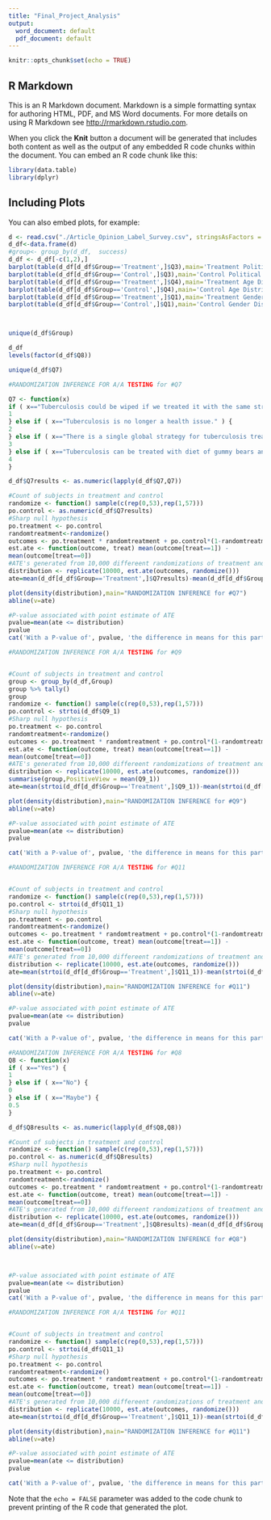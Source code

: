 ---
title: "Final_Project_Analysis"
output:
  word_document: default
  pdf_document: default
---

```{r setup, include=FALSE}
knitr::opts_chunk$set(echo = TRUE)
```

## R Markdown

This is an R Markdown document. Markdown is a simple formatting syntax for authoring HTML, PDF, and MS Word documents. For more details on using R Markdown see <http://rmarkdown.rstudio.com>.

When you click the **Knit** button a document will be generated that includes both content as well as the output of any embedded R code chunks within the document. You can embed an R code chunk like this:

```{r cars}
library(data.table)
library(dplyr)
```

## Including Plots

You can also embed plots, for example:

```{r pressure, echo=FALSE}
d <- read.csv("./Article_Opinion_Label_Survey.csv", stringsAsFactors = FALSE)
d_df<-data.frame(d)
#group<- group_by(d_df,  success)
d_df <- d_df[-c(1,2),]
barplot(table(d_df[d_df$Group=='Treatment',]$Q3),main='Treatment Political Distribution',cex.names=.85)
barplot(table(d_df[d_df$Group=='Control',]$Q3),main='Control Political Distribution',cex.names=.85)
barplot(table(d_df[d_df$Group=='Treatment',]$Q4),main='Treatment Age Distribution',cex.names=.85)
barplot(table(d_df[d_df$Group=='Control',]$Q4),main='Control Age Distribution',cex.names=.85)
barplot(table(d_df[d_df$Group=='Treatment',]$Q1),main='Treatment Gender Distribution',cex.names=.85)
barplot(table(d_df[d_df$Group=='Control',]$Q1),main='Control Gender Distribution',cex.names=.85)



unique(d_df$Group)
```


```{r}
d_df
levels(factor(d_df$Q8))
```
```{r}
unique(d_df$Q7)
```


```{r}
#RANDOMIZATION INFERENCE FOR A/A TESTING for #Q7

Q7 <- function(x)
if ( x=="Tuberculosis could be wiped if we treated it with the same strategy in poor countries as we do in healthy countries.") {
1
} else if ( x=="Tuberculosis is no longer a health issue." ) {
2
} else if ( x=="There is a single global strategy for tuberculosis treatment worldwide" ) {
3
} else if ( x=="Tuberculosis can be treated with diet of gummy bears and diet soda" ) {
4
}

d_df$Q7results <- as.numeric(lapply(d_df$Q7,Q7))

#Count of subjects in treatment and control
randomize <- function() sample(c(rep(0,53),rep(1,57)))
po.control <- as.numeric(d_df$Q7results)
#Sharp null hypothesis
po.treatment <- po.control
randomtreatment<-randomize()
outcomes <- po.treatment * randomtreatment + po.control*(1-randomtreatment)
est.ate <- function(outcome, treat) mean(outcome[treat==1]) - 
mean(outcome[treat==0])
#ATE's generated from 10,000 differeent randomizations of treatment and control
distribution <- replicate(10000, est.ate(outcomes, randomize()))
ate=mean(d_df[d_df$Group=='Treatment',]$Q7results)-mean(d_df[d_df$Group=='Control',]$Q7results)

plot(density(distribution),main="RANDOMIZATION INFERENCE for #Q7")
abline(v=ate)

#P-value associated with point estimate of ATE
pvalue=mean(ate <= distribution)
pvalue
cat('With a P-value of', pvalue, 'the difference in means for this particular experiment is not significant.')
```


```{r}
#RANDOMIZATION INFERENCE FOR A/A TESTING for #Q9


#Count of subjects in treatment and control
group <- group_by(d_df,Group)
group %>% tally()
group
randomize <- function() sample(c(rep(0,53),rep(1,57)))
po.control <- strtoi(d_df$Q9_1)
#Sharp null hypothesis
po.treatment <- po.control
randomtreatment<-randomize()
outcomes <- po.treatment * randomtreatment + po.control*(1-randomtreatment)
est.ate <- function(outcome, treat) mean(outcome[treat==1]) - 
mean(outcome[treat==0])
#ATE's generated from 10,000 differeent randomizations of treatment and control
distribution <- replicate(10000, est.ate(outcomes, randomize()))
summarise(group,PositiveView = mean(Q9_1))
ate=mean(strtoi(d_df[d_df$Group=='Treatment',]$Q9_1))-mean(strtoi(d_df[d_df$Group=='Control',]$Q9_1))

plot(density(distribution),main="RANDOMIZATION INFERENCE for #Q9")
abline(v=ate)

#P-value associated with point estimate of ATE
pvalue=mean(ate <= distribution)
pvalue

cat('With a P-value of', pvalue, 'the difference in means for this particular experiment is not significant.')


```
```{r}
#RANDOMIZATION INFERENCE FOR A/A TESTING for #Q11


#Count of subjects in treatment and control
randomize <- function() sample(c(rep(0,53),rep(1,57)))
po.control <- strtoi(d_df$Q11_1)
#Sharp null hypothesis
po.treatment <- po.control
randomtreatment<-randomize()
outcomes <- po.treatment * randomtreatment + po.control*(1-randomtreatment)
est.ate <- function(outcome, treat) mean(outcome[treat==1]) - 
mean(outcome[treat==0])
#ATE's generated from 10,000 differeent randomizations of treatment and control
distribution <- replicate(10000, est.ate(outcomes, randomize()))
ate=mean(strtoi(d_df[d_df$Group=='Treatment',]$Q11_1))-mean(strtoi(d_df[d_df$Group=='Control',]$Q11_1))

plot(density(distribution),main="RANDOMIZATION INFERENCE for #Q11")
abline(v=ate)

#P-value associated with point estimate of ATE
pvalue=mean(ate <= distribution)
pvalue

cat('With a P-value of', pvalue, 'the difference in means for this particular experiment is not meaningful even though it is almost significant.')
```

```{r}
#RANDOMIZATION INFERENCE FOR A/A TESTING for #Q8
Q8 <- function(x)
if ( x=="Yes") {
1
} else if ( x=="No") {
0
} else if ( x=="Maybe") {
0.5
}

d_df$Q8results <- as.numeric(lapply(d_df$Q8,Q8))

#Count of subjects in treatment and control
randomize <- function() sample(c(rep(0,53),rep(1,57)))
po.control <- as.numeric(d_df$Q8results)
#Sharp null hypothesis
po.treatment <- po.control
randomtreatment<-randomize()
outcomes <- po.treatment * randomtreatment + po.control*(1-randomtreatment)
est.ate <- function(outcome, treat) mean(outcome[treat==1]) - 
mean(outcome[treat==0])
#ATE's generated from 10,000 differeent randomizations of treatment and control
distribution <- replicate(10000, est.ate(outcomes, randomize()))
ate=mean(d_df[d_df$Group=='Treatment',]$Q8results)-mean(d_df[d_df$Group=='Control',]$Q8results)

plot(density(distribution),main="RANDOMIZATION INFERENCE for #Q8")
abline(v=ate)



#P-value associated with point estimate of ATE
pvalue=mean(ate <= distribution)
pvalue
cat('With a P-value of', pvalue, 'the difference in means for this particular experiment is not significant.')
```




```{r}
#RANDOMIZATION INFERENCE FOR A/A TESTING for #Q11


#Count of subjects in treatment and control
randomize <- function() sample(c(rep(0,53),rep(1,57)))
po.control <- strtoi(d_df$Q11_1)
#Sharp null hypothesis
po.treatment <- po.control
randomtreatment<-randomize()
outcomes <- po.treatment * randomtreatment + po.control*(1-randomtreatment)
est.ate <- function(outcome, treat) mean(outcome[treat==1]) - 
mean(outcome[treat==0])
#ATE's generated from 10,000 differeent randomizations of treatment and control
distribution <- replicate(10000, est.ate(outcomes, randomize()))
ate=mean(strtoi(d_df[d_df$Group=='Treatment',]$Q11_1))-mean(strtoi(d_df[d_df$Group=='Control',]$Q11_1))

plot(density(distribution),main="RANDOMIZATION INFERENCE for #Q11")
abline(v=ate)

#P-value associated with point estimate of ATE
pvalue=mean(ate <= distribution)
pvalue

cat('With a P-value of', pvalue, 'the difference in means for this particular experiment is meaningful and has very low probability that it was a result of chance.')
```



Note that the `echo = FALSE` parameter was added to the code chunk to prevent printing of the R code that generated the plot.
